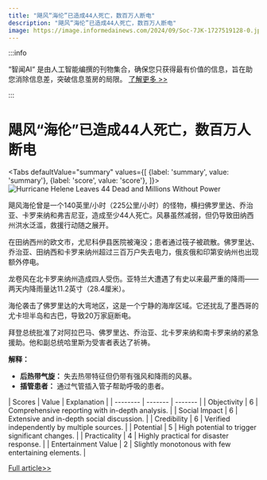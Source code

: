 ```yaml
---
title: "飓风“海伦”已造成44人死亡，数百万人断电"
description: "飓风“海伦”已造成44人死亡，数百万人断电"
image: https://image.informedainews.com/2024/09/Soc-7JK-1727519128-0.jpg
---
```



:::info

“智闻AI“ 是由人工智能编撰的刊物集合，确保您只获得最有价值的信息，旨在助您消除信息差，突破信息茧房的局限。  [了解更多 >>](/)

:::

# 飓风“海伦”已造成44人死亡，数百万人断电


<Tabs
	defaultValue="summary"
	values={[
	{label: 'summary', value: 'summary'},
	{label: 'score', value: 'score'},
]}>
<TabItem value="summary">
<img
  src="https://image.informedainews.com/2024/09/Soc-7JK-1727519128-0.jpg"
  alt="Hurricane Helene Leaves 44 Dead and Millions Without Power"
/>



飓风海伦曾是一个140英里/小时（225公里/小时）的怪物，横扫佛罗里达、乔治亚、卡罗来纳和弗吉尼亚，造成至少44人死亡。风暴虽然减弱，但仍导致田纳西州洪水泛滥，救援行动随之展开。

在田纳西州的欧文市，尤尼科伊县医院被淹没；患者通过筏子被疏散。佛罗里达、乔治亚、田纳西和卡罗来纳州超过三百万户失去电力，俄亥俄和印第安纳州也出现额外停电。

龙卷风在北卡罗来纳州造成四人受伤。亚特兰大遭遇了有史以来最严重的降雨——两天内降雨量达11.2英寸（28.4厘米）。

海伦袭击了佛罗里达的大弯地区，这是一个宁静的海岸区域。它还扰乱了墨西哥的尤卡坦半岛和古巴，导致20万家庭断电。

拜登总统批准了对阿拉巴马、佛罗里达、乔治亚、北卡罗来纳和南卡罗来纳的紧急援助。他和副总统哈里斯为受害者表达了祈祷。

**解释：**
- **后热带气旋：** 失去热带特征但仍带有强风和降雨的风暴。
- **插管患者：** 通过气管插入管子帮助呼吸的患者。
</TabItem>
<TabItem value="score">
	| Scores     | Value   | Explanation |
	| -------- | ------- | ------- |
	| Objectivity  | 6    | Comprehensive reporting with in-depth analysis.    |
	| Social Impact | 6     | Extensive and in-depth social discussion.    |
	| Credibility    | 6    | Verified independently by multiple sources.    |
	| Potential    | 5    | High potential to trigger significant changes.    |
	| Practicality    | 4    | Highly practical for disaster response.    |
	| Entertainment Value    | 2    | Slightly monotonous with few entertaining elements.    |
</TabItem>
</Tabs>

[Full article>>](https://sputniknews.com/20240928/at-least-44-dead-as-hurricane-helene-weakens-1120326610.html)
